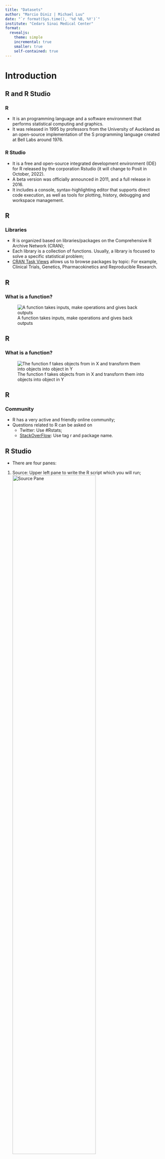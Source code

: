 ```yaml
---
title: "Datasets"
author: "Marcio Diniz | Michael Luu"
date: "`r format(Sys.time(), '%d %B, %Y')`"
institute: "Cedars Sinai Medical Center"
format: 
  revealjs:
    theme: simple
    incremental: true  
    smaller: true
    self-contained: true
---
```


# Introduction

## R and R Studio

### R 
- It is an programming language and a software environment that performs statistical computing and graphics. 
- It was released in 1995 by professors from the University of Auckland as an open-source implementation of the S programming language created at Bell Labs around 1976. 

### R Studio
- It is a free and open-source integrated development environment (IDE) for R released by the corporation Rstudio (it will change to Posit in October, 2022). 
- A beta version was officially announced in 2011, and a full release in 2016. 
- It includes a console, syntax-highlighting editor that supports direct code execution, as well as tools for plotting, history, debugging and workspace management.

## R


### Libraries
- R is organized based on libraries/packages on the Comprehensive R Archive Network (CRAN);
- Each library is a collection of functions. Usually, a library is focused to solve a specific statistical problem;
- [CRAN Task Views](https://cran.r-project.org/web/views/) allows us to browse packages by topic: For example, Clinical Trials, Genetics, Pharmacokinetics and Reproducible Research.

## R

### What is a function?

![A function takes inputs, make operations and gives back outputs](figures/function01.png)

## R

### What is a function?

![The function f takes objects from in X and transform them into objects into object in Y](figures/function02.png)


## R

### Community

-  R has a very active and friendly online community;
- Questions related to R can be asked on
  + Twitter: Use \#Rstats;
  + [StackOverFlow](https://stackoverflow.com/): Use tag r and package name.

## R Studio
- There are four panes:
1. Source: Upper left pane to write the R script which you will run;
![Source Pane](figures/pane_source){width=75%}

## R Studio
2. Console: Lower left pane to show the results of your R script;
![Console Pane](figures/pane_console){width=75%}

## R Studio
3. Environment/History/Connections/Tutorial: Upper right pane has two important tabs:
  + Environment: To import datasets and manage all the active objects;
  + History: History of all commands you have run.
![Environment/History/Connections/Tutorial Pane](figures/pane_environment){width=75%}

## R Studio
4. Files/Plots/Packages/Help/Viewer: Lower right pane has five important tabs:
  + Files: To show all the files in the Windows directory where R will save the results. You can change the directory, click on \". . . \";
  + Plots: When you run code in the Console that creates a plot, the Plots tab will be automatically selected;
  + Packages: This tab allows you to see the list of all the libraries (add-ons to the R code) you have access to, and which are loaded in already;
  + Help: This tab will be automatically selected whenever you run help code in the Console;
  + Viewer: It shows reports generated by R.
![Files/Plots/Packages/Help/Viewer Pane](figures/pane_plot){width=75%}

## R Studio - Customization
- You can change the position of the panels: Tools > Global Options> Pane Layout.
- You can change the appearance: Tools > Global Options > Appearance

. . .

:::{layout-ncol=2}
![Appearance](figures/options_appearance.png){width=50%}

![Pane Layout](figures/options_panels.png){width=50%}
:::

## R Studio - Projects
- It makes straightforward to divide your work into multiple projects, each with their own working directory, workspace, history, and source documents.
- Go to Files > New Project:
1. Choose New Directory  > New Project;
2. Define the Directory name and choose where it will be located;
3. "Create a git repository" will allow you to control the changes made on your code using [GitHub](https://github.com/) or [Gitlab](https://gitlab.com/). It is great for collaborating and sharing code; 
- Let`s create our first project!

# Datasets

## Why is important to handle data correctly?

![Do different backups every day you work on your dataset.](figures/phd103003s.png){width=80%}

## Why is important to handle data correctly?

![Do different backups every day you work on your dataset.](figures/phd122214s.png){width=80%}

## Why is important to handle data correctly?

- To avoid to redo work; 
- To reduce the probability to make mistakes;
- To make the interaction with other researchers more efficient;
- To make your statistical analysis to be reproducible.

## UppSala Scandal

- Lönnstedt, O.M. and Eklöv, P., 2016. Environmentally relevant concentrations of microplastic particles influence larval fish ecology. Science, 352(6290), pp.1213-1216.
- Authors reported experiments showing that fish that ate tiny 'microplastics' grew more slowly and were more likely to be eaten by predators.
- A group of researchers raised a complaint about the study that not all the data underlying the results were available.
- The only computer containing the study's raw data was allegedly stolen and no backups existed on another machine or an online repository. 
- Uppsala University investigated those allegations last year and found no evidence of misconduct. 
- The paper was [retracted](http://science.sciencemag.org/content/356/6340/812.1) by the authors. 

## Duke Scandal

- Smoking and carcinoma of the lung. British medical journal. 1950 Sep 30;2(4682):739.
- Mortality in relation to smoking: ten years' observations of British doctors. British medical journal. 1964 May 30;1(5395):1399.

## Personalized Medicine

- Aim: Establish whether a patient's genetic make-up can be used to identify therapeutic regimes that would provide better responses.
- Potti A, Dressman HK, Bild A, Riedel RF, Chan G, Sayer R, Cragun J, Cottrill H, Kelley MJ, Petersen R, Harpole D. Genomic signatures to guide the use of chemotherapeutics. Nature medicine. 2006 Nov 1;12(11):1294-300.
- Major breakthrough: oncologists could choose the most adequate chemotherapeutic regime based on the cancer patient's insensitivity.

## Keith Baggerly and Kevin Coombes

- Biostatisticians at MD Anderson Cancer Center;
- Data that they could not understand;
- Mislabelled data;
- Non-reproducible steps of the analysis;
- Results seems the opposite;
- Duke researchers did not listen to them and stopped replying them;
- Medical journals published some communications, but they did not give much attention.

## Clinical Trial

- Started in 2007 based on Potti's research;
- Accrued 109 patients;
- Baggerly KA, Coombes KR. Deriving chemosensitivity from cell lines: Forensic bioinformatics and reproducible research in high-throughput biology. The Annals of Applied Statistics. 2009 Dec 1:1309-34.
- The trial was suspended by Duke;
- The final Duke's report was that the data had been subject to modification carried out in a non-random way.

## Reproducible vs Replicable


![Patil P, Peng RD, Leek JT. A visual tool for defining reproducibility and replicability. Nature human behaviour. 2019 Jul;3(7):650-2.](figures/reproducible_replicable.png){widtht=50%}

# Data Policies

## Nature 

- Authors must deposit their data in an approved data repository as part of the manuscript submission process; manuscripts will not otherwise be sent to review.
- During the peer-review process, Editors, Editorial Board Members and referees are asked to evaluate whether the data repository(s) selected by the authors is appropriate, and may deem it necessary for authors to archive their data in additional repositories prior to publication.
- [More details](https://www.nature.com/sdata/policies/data-policies)
- [Data repositories](https://www.nature.com/sdata/policies/repositories)

## Science

-  Before publication, large data sets (including microarray data, protein or DNA sequences, atomic coordinates or electron microscopy maps for molecular and macromolecular structures, and climate data) must be deposited in an approved database and an accession number or a specific access address must be included in the published paper. 
- After publication, all data and materials necessary to understand, assess, and extend the conclusions of the manuscript must be available to any reader of a Science Journal. 
- [More details](https://www.sciencemag.org/authors/science-journals-editorial-policies)

# What is wrong with this dataset?

## Basic rules to organize data sets
1. The preferred format are either Excel or .csv;
2. Do not include Protected health information (any information in the medical record or designated record set that can be used
to identify an individual and that was created, used, or disclosed in the course of providing a health care service such as diagnosis or treatment);
3. Provide a dictionary of variables that describes each variable in more detail and indicates any coding scheme used for categorical variables (e.g., 0 = 'Female'; 1 = 'Male')
4. Each row should contain all the information for one sample unit (patient, mouse, . . . ). Avoid having multiple rows for the same patient unless the data is collected repeatedly over time;

## Basic rules to organize data sets

5. Each column (variable) must contain only one piece of information describing the sample unit. If necessary, create new variables;
6. Use a specific code to indicate missing data (for example, NA);
7. The first character of a variable name must be an alphabetic character. Subsequent characters can be alphabetic characters, numeric digits, or underscores. Special characters, except for the underscore or dot, are not allowed;
8. Do not use colors or highlighting to distinguishing patient characteristics. Instead create a column (variable) to indicate the characteristic;

## Basic rules to organize data sets
9. All notes should be made in a separate column;
10. Outcomes should all be converted to one specific unit and unit measure listed in the variable dictionary rather than in the data;
11. Do not include blank/hidden rows or columns;
12. Do not include calculations and graphics;
13. Variables which are mutually exclusive listed as separate variables should be concatenate into one variable (column);
14. If you have already sent the data to the statistician, but you need to add new information, do not change your previous format. If you have to add new variables, add the news variables in columns after the existing ones.

# What does R expect when importing a dataset?

## Dataset formats

- R expects a rectangle dataset with n rows and p columns.

. . .

### Wide
- Each row is a subject;
- Each column is a different variable with its first row labeled with the variable name.

### Long
- A subject can have more than one row;
- Each column still is a variable, but there is one variable indicating the repeated measures.

## Why does the data format matter?

- R sometimes require data in different formats to plot data and perform tests of hypotheses.

. . .

::: {layout-ncol=2}
![Long format](figures/long_format.png){width=75%}

![Wide format](figures/wide_format.png){width=75%}
:::

## Importing datasets

1. Go to Environment tab and click on 'Import Dataset';
2. Choose the dataset file;
3. Choose the name of the dataset and the missing data code;
4. The dataset can be open either clicking on its name in the Environment tab or typing its name in the Console.

. . .

![Environment tab](figures/importing_datasets.png)


## Storing your code

- Any code that we run in the console goes to the History tab.
- We should always store our code in a R-Script or Quarto report.

. . .

![History tab](figures/importing_datasets.png)


## R-scripts and Quarto documents

:::: {.columns}

::: {.column width="40%"}
![](figures/rscript_quarto.png)
:::

::: {.column width="60%"}
### R Scripts
- An R script is simply a text file containing the same commands that you would enter on the command line of R;
- It can be organized within sections: Ctrl + Shift + R;
- It is often used for scientific programming and more complex data analysis.

### R-MarkDown documents
- It is a self-contained document weaving together narrative text and code to produce elegantly formatted reports;
- It is used for data analyses as it is **reproducible**.
- R code chunks are created: Ctrl + Alt + I;

### Quarto documents
- It is an extension from R-Markdown documents to multiple languages;
- More details about Quarto [here](https://quarto.org/).
:::

::::



